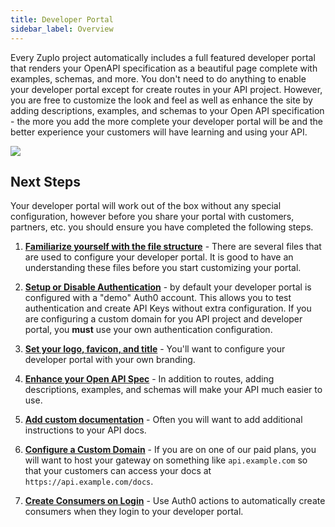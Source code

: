 ```yaml
---
title: Developer Portal
sidebar_label: Overview
---
```


Every Zuplo project automatically includes a full featured developer portal that
renders your OpenAPI specification as a beautiful page complete with examples,
schemas, and more. You don't need to do anything to enable your developer portal
except for create routes in your API project. However, you are free to customize
the look and feel as well as enhance the site by adding descriptions, examples,
and schemas to your Open API specification - the more you add the more complete
your developer portal will be and the better experience your customers will have
learning and using your API.

![](https://cdn.zuplo.com/assets/6453cd75-6d0c-4e7f-8a6c-5852a06b8c3b.png)

## Next Steps

Your developer portal will work out of the box without any special
configuration, however before you share your portal with customers, partners,
etc. you should ensure you have completed the following steps.

1. **[Familiarize yourself with the file structure](./dev-portal-setup.md)** -
   There are several files that are used to configure your developer portal. It
   is good to have an understanding these files before you start customizing
   your portal.

1. **[Setup or Disable Authentication](./dev-portal-auth.md)** - by default your
   developer portal is configured with a "demo" Auth0 account. This allows you
   to test authentication and create API Keys without extra configuration. If
   you are configuring a custom domain for you API project and developer portal,
   you **must** use your own authentication configuration.

1. **[Set your logo, favicon, and title](./dev-portal-json.md)** - You'll want
   to configure your developer portal with your own branding.

1. **[Enhance your Open API Spec](./dev-portal-configuration.md)** - In addition
   to routes, adding descriptions, examples, and schemas will make your API much
   easier to use.

1. **[Add custom documentation](./dev-portal-adding-pages.md)** - Often you will
   want to add additional instructions to your API docs.

1. **[Configure a Custom Domain](./custom-domains.md)** - If you are on one of
   our paid plans, you will want to host your gateway on something like
   `api.example.com` so that your customers can access your docs at
   `https://api.example.com/docs`.

1. **[Create Consumers on Login](./dev-portal-create-consumer-on-auth.md)** -
   Use Auth0 actions to automatically create consumers when they login to your
   developer portal.
